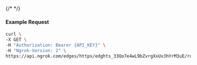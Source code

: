 {/* <!-- Code generated for API Clients. DO NOT EDIT. --> */}

#### Example Request
```bash
curl \
-X GET \
-H "Authorization: Bearer {API_KEY}" \
-H "Ngrok-Version: 2" \
https://api.ngrok.com/edges/https/edghts_33Qo7e4wL9bZvrgXxUx3hYrM3uE/routes/edghtsrt_33Qo7aiV0NCGq8CcEnFqepXdZSZ/oidc
```